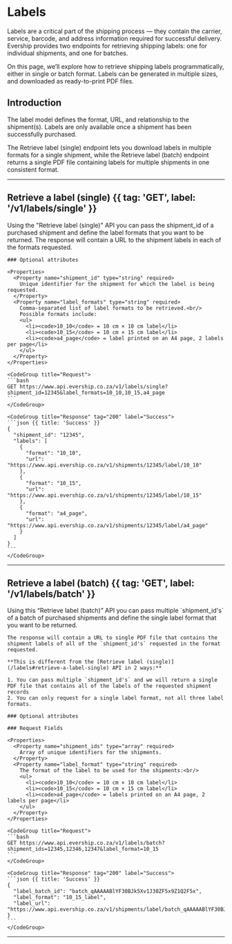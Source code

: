 # Labels

Labels are a critical part of the shipping process — they contain the carrier, service, barcode, and address information required for successful delivery. Evership provides two endpoints for retrieving shipping labels: one for individual shipments, and one for batches.

On this page, we’ll explore how to retrieve shipping labels programmatically, either in single or batch format. Labels can be generated in multiple sizes, and downloaded as ready-to-print PDF files.


## Introduction

The label model defines the format, URL, and relationship to the shipment(s). Labels are only available once a shipment has been successfully purchased.

The Retrieve label (single) endpoint lets you download labels in multiple formats for a single shipment, while the Retrieve label (batch) endpoint returns a single PDF file containing labels for multiple shipments in one consistent format.

---

## Retrieve a label (single) {{ tag: 'GET', label: '/v1/labels/single' }}

<Row>
  <Col>
    Using the "Retrieve label (single)" API you can pass the shipment_id of a purchased shipment and define the label formats that you want to be returned.
    The response will contain a URL to the shipment labels in each of the formats requested.

    ### Optional attributes

    <Properties>
      <Property name="shipment_id" type="string" required>
        Unique identifier for the shipment for which the label is being requested.
      </Property>
      <Property name="label_formats" type="string" required>
        Comma-separated list of label formats to be retrieved.<br/>
        Possible formats include:
        <ul>
          <li><code>10_10</code> = 10 cm × 10 cm label</li>
          <li><code>10_15</code> = 10 cm × 15 cm label</li>
          <li><code>a4_page</code> = label printed on an A4 page, 2 labels per page</li>
        </ul>
      </Property>
    </Properties>

  </Col>
  <Col sticky>

    <CodeGroup title="Request">
    ```bash
    GET https://www.api.evership.co.za/v1/labels/single?shipment_id=12345&label_formats=10_10,10_15,a4_page
    ```
    </CodeGroup>

    <CodeGroup title="Response" tag="200" label="Success">
    ```json {{ title: 'Success' }}
    {
      "shipment_id": "12345",
      "labels": [
        {
          "format": "10_10",
          "url": "https://www.api.evership.co.za/v1/shipments/12345/label/10_10"
        },
        {
          "format": "10_15",
          "url": "https://www.api.evership.co.za/v1/shipments/12345/label/10_15"
        },
        {
          "format": "a4_page",
          "url": "https://www.api.evership.co.za/v1/shipments/12345/label/a4_page"
        }
      ]
    }
    ```
    </CodeGroup>
  </Col>
</Row>

---

## Retrieve a label (batch) {{ tag: 'GET', label: '/v1/labels/batch' }}

<Row>
  <Col>
    Using this “Retrieve label (batch)” API you can pass multiple `shipment_id's` of a batch of purchased shipments and define the single label format that you want to be returned. 

    The response will contain a URL to single PDF file that contains the shipment labels of all of the `shipment_id's` requested in the format requested.

    **This is different from the [Retrieve label (single)](/labels#retrieve-a-label-single) API in 2 ways:**

    1. You can pass multiple `shipment_id's` and we will return a single PDF file that contains all of the labels of the requested shipment records
    2. You can only request for a single label format, not all three label formats.

    ### Optional attributes

    ### Request Fields

    <Properties>
      <Property name="shipment_ids" type="array" required>
        Array of unique identifiers for the shipments.
      </Property>
      <Property name="label_format" type="string" required>
        The format of the label to be used for the shipments:<br/>
        <ul>
          <li><code>10_10</code> = 10 cm × 10 cm label</li>
          <li><code>10_15</code> = 10 cm × 15 cm label</li>
          <li><code>a4_page</code> = labels printed on an A4 page, 2 labels per page</li>
        </ul>
      </Property>
    </Properties>

  </Col>
  <Col sticky>

    <CodeGroup title="Request">
    ```bash
    GET https://www.api.evership.co.za/v1/labels/batch?shipment_ids=12345,12346,12347&label_format=10_15
    ```
    </CodeGroup>

    <CodeGroup title="Response" tag="200" label="Success">
    ```json {{ title: 'Success' }}
    {
      "label_batch_id": "batch_qAAAAABlYF30BJk5Xv1J30ZF5x9Z1Q2F5x",
      "label_format": "10_15_label",
      "label_url": "https://www.api.evership.co.za/v1/shipments/label/batch_qAAAAABlYF30BJk5Xv1J30ZF5x9Z1Q2F5x.pdf"
    }
    ```
    </CodeGroup>
  </Col>
</Row>

---